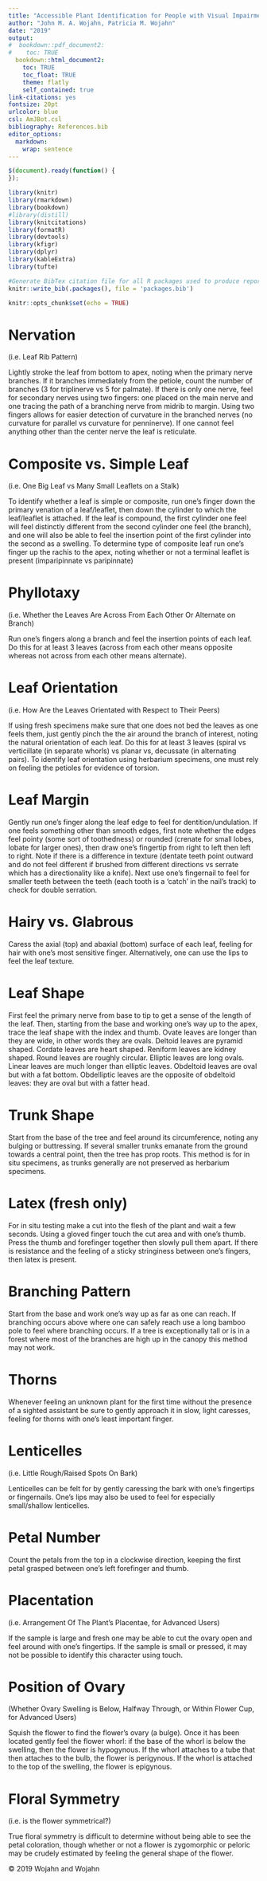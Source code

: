 ```yaml
---
title: "Accessible Plant Identification for People with Visual Impairment"
author: "John M. A. Wojahn, Patricia M. Wojahn"
date: "2019"
output:
#  bookdown::pdf_document2:
#    toc: TRUE
  bookdown::html_document2: 
    toc: TRUE
    toc_float: TRUE
    theme: flatly
    self_contained: true
link-citations: yes
fontsize: 20pt
urlcolor: blue
csl: AmJBot.csl
bibliography: References.bib
editor_options: 
  markdown: 
    wrap: sentence
---
```


```js
$(document).ready(function() {
});
```

```r
library(knitr)
library(rmarkdown)
library(bookdown)
#library(distill)
library(knitcitations)
library(formatR)
library(devtools)
library(kfigr)
library(dplyr)
library(kableExtra)
library(tufte)

#Generate BibTex citation file for all R packages used to produce report
knitr::write_bib(.packages(), file = 'packages.bib')
```


```r
knitr::opts_chunk$set(echo = TRUE)
```


# Nervation

(i.e. Leaf Rib Pattern)

Lightly stroke the leaf from bottom to apex, noting when the primary nerve branches.  If it branches immediately from the petiole, count the number of branches (3 for triplinerve vs 5 for palmate). If there is only one nerve, feel for secondary nerves using two fingers: one placed on the main nerve and one tracing the path of a branching nerve from midrib to margin.  Using two fingers allows for easier detection of curvature in the branched nerves (no curvature for parallel vs curvature for penninerve).  If one cannot feel anything other than the center nerve the leaf is reticulate.  

# Composite vs. Simple Leaf

(i.e. One Big Leaf vs Many Small Leaflets on a Stalk)

To identify whether a leaf is simple or composite, run one’s finger down the primary venation of a leaf/leaflet, then down the cylinder to which the leaf/leaflet is attached.  If the leaf is compound, the first cylinder one feel will feel distinctly different from the second cylinder one feel (the branch), and one will also be able to feel the insertion point of the first cylinder into the second as a swelling. To determine type of composite leaf run one’s finger up the rachis to the apex, noting whether or not a terminal leaflet is present (imparipinnate vs paripinnate)

# Phyllotaxy

(i.e. Whether the Leaves Are Across From Each Other Or Alternate on Branch)

Run one’s fingers along a branch and feel the insertion points of each leaf.  Do this for at least 3 leaves (across from each other means opposite whereas not across from each other means alternate).

# Leaf Orientation

(i.e. How Are the Leaves Orientated with Respect to Their Peers)

If using fresh specimens make sure that one does not bed the leaves as one feels them, just gently pinch the the air around the branch of interest, noting the natural orientation of each leaf.  Do this for at least 3 leaves (spiral vs verticillate (in separate whorls) vs planar vs, decussate (in alternating pairs).  To identify leaf orientation using herbarium specimens, one must rely on feeling the petioles for evidence of torsion. 

# Leaf Margin

Gently run one’s finger along the leaf edge to feel for dentition/undulation.  If one feels something other than smooth edges, first note whether the edges feel pointy (some sort of toothedness) or rounded (crenate for small lobes, lobate for larger ones), then draw one’s fingertip from right to left then left to right.  Note if there is a difference in texture (dentate teeth point outward and do not feel different if brushed from different directions vs serrate which has a directionality like a knife).  Next use one’s fingernail to feel for smaller teeth between the teeth (each tooth is a ‘catch’ in the nail’s track) to check for double serration.

# Hairy vs. Glabrous

Caress the axial (top) and abaxial (bottom) surface of each leaf, feeling for hair with one’s most sensitive finger.  Alternatively, one can use the lips to feel the leaf texture.

# Leaf Shape

First feel the primary nerve from base to tip to get a sense of the length of the leaf.  Then, starting from the base and working one’s way up to the apex, trace the leaf shape with the index and thumb.  Ovate leaves are longer than they are wide, in other words they are ovals.  Deltoid leaves are pyramid shaped.  Cordate leaves are heart shaped.  Reniform leaves are kidney shaped.  Round leaves are roughly circular. Elliptic leaves are long ovals.  Linear leaves are much longer than elliptic leaves.  Obdeltoid leaves are oval but with a fat bottom. Obdelliptic leaves are the opposite of obdeltoid leaves: they are oval but with a fatter head.

# Trunk Shape

Start from the base of the tree and feel around its circumference, noting any bulging or buttressing.  If several smaller trunks emanate from the ground towards a central point, then the tree has prop roots.  This method is for in situ specimens, as trunks generally are not preserved as herbarium specimens.

# Latex (fresh only)

For in situ testing make a cut into the flesh of the plant and wait a few seconds.  Using a gloved finger touch the cut area and with one’s thumb.  Press the thumb and forefinger together then slowly pull them apart.  If there is resistance and the feeling of a sticky stringiness between one’s fingers, then latex is present. 

# Branching Pattern

Start from the base and work one’s way up as far as one can reach.  If branching occurs above where one can safely reach use a long bamboo pole to feel where branching occurs.  If a tree is exceptionally tall or is in a forest where most of the branches are high up in the canopy this method may not work.

# Thorns

Whenever feeling an unknown plant for the first time without the presence of a sighted assistant be sure to gently approach it in slow, light caresses, feeling for thorns with one’s least important finger.

# Lenticelles

(i.e. Little Rough/Raised Spots On Bark)

Lenticelles can be felt for by gently caressing the bark with one’s fingertips or fingernails.  One’s lips may also be used to feel for especially small/shallow lenticelles.

# Petal Number

Count the petals from the top in a clockwise direction, keeping the first petal grasped between one’s left forefinger and thumb.

# Placentation

(i.e. Arrangement Of The Plant’s Placentae, for Advanced Users)

If the sample is large and fresh one may be able to cut the ovary open and feel around with one’s fingertips.  If the sample is small or pressed, it may not be possible to identify this character using touch.

# Position of Ovary

(Whether Ovary Swelling is Below, Halfway Through, or Within Flower Cup, for Advanced Users)

Squish the flower to find the flower’s ovary (a bulge).  Once it has been located gently feel the flower whorl: if the base of the whorl is below the swelling, then the flower is hypogynous.  If the whorl attaches to a tube that then attaches to the bulb, the flower is perigynous.  If the whorl is attached to the top of the swelling, the flower is epigynous. 

# Floral Symmetry

(i.e. is the flower symmetrical?)

True floral symmetry is difficult to determine without being able to see the petal coloration, though whether or not a flower is zygomorphic or peloric may be crudely estimated by feeling the general shape of the flower.

© 2019 Wojahn and Wojahn
